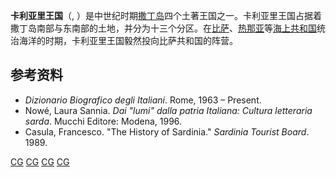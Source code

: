 {{Infobox Former Country
|native_name = Giudicato di Cagliari<br>Judicadu de Calaris
|conventional_long_name = 卡利亚里王国
|common_name = 
|continent   = 欧洲
|country     = 意大利
|government_type    = 
|
|year_start  = 1020年
|year_end    = 1258年
|event_start = 
|date_start  =
|event_end   =
|date_end    =
|event_post  =
|date_post   =
|
|p1          = 拜占庭帝国
|flag_p1     = Simple Labarum.svg
|border_p1   = no
|s1          = 比萨共和国
|flag_s1     = Flag of the Republic of Pisa.svg
|s2          = 阿波利亚王国
|flag_s2     = Flag of the Giudicato of Arborea.svg
|
|image_flag   = 
|image_coat   = Cavallo del Giudicato di Cagliari.svg
|image_map    = Giudicati_of_Sardinia_1.svg
|image_map_caption  = 南部红色区域为卡利亚里王国
|capital      = [[卡利亚里|卡利亚里]]
|latd= |latm= |latNS= |longd= |longm= |longEW=
|
|national_motto   =
|national_anthem  =
|common_languages =
|religion         = 
|
|leader1      = 
|year_leader1 = 
|title_leader = 
|footnotes  =
}}
'''卡利亚里王国'''（{{lang-it|Giudicato di Cagliari}}, {{lang-sc|Judicadu de Calaris}}）是中世纪时期[[撒丁岛|撒丁岛]]四个土著王国之一。卡利亚里王国占据着撒丁岛南部与东南部的土地，并分为十三个分区。在[[比萨共和国|比萨]]、[[热那亚共和国|热那亚]]等[[海上共和国|海上共和国]]统治海洋的时期，卡利亚里王国毅然投向比萨共和国的阵营。

== 参考资料 ==
*''Dizionario Biografico degli Italiani''. Rome, 1963 – Present.
*Nowé, Laura Sannia. ''Dai "lumi" dalla patria Italiana: Cultura letteraria sarda''. Mucchi Editore: Modena, 1996. 
*Casula, Francesco. "The History of Sardinia." ''Sardinia Tourist Board''. 1989.

[[Category:已不存在的歐洲國家|CG]]
[[Category:王國|CG]]
[[Category:意大利历史|CG]]
[[Category:中世纪意大利|CG]]